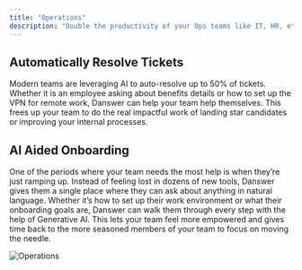 ```yaml
---
title: "Operations"
description: "Double the productivity of your Ops teams like IT, HR, etc."
---
```


## Automatically Resolve Tickets
Modern teams are leveraging AI to auto-resolve up to 50% of tickets. Whether it is an employee asking about benefits details or how to set up the VPN
for remote work, Danswer can help your team help themselves. This frees up your team to do the real impactful work of landing star candidates or
improving your internal processes.


## AI Aided Onboarding
One of the periods where your team needs the most help is when they’re just ramping up. Instead of feeling lost in dozens of new tools, Danswer gives
them a single place where they can ask about anything in natural language. Whether it’s how to set up their work environment or what their onboarding
goals are, Danswer can walk them through every step with the help of Generative AI. This lets your team feel more empowered and gives time back to
the more seasoned members of your team to focus on moving the needle.

![Operations](/images/more/use_cases/Operations.png)
